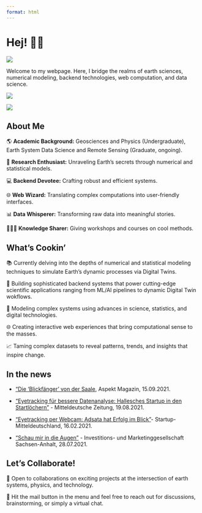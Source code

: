 ```yaml
---
format: html
---
```

# Hej! 👋🏼 

<img class="cover" src="images/taimur.jpeg" />

Welcome to my webpage. Here, I bridge the realms of earth sciences, numerical modeling, backend technologies, web computation, and data science.

 <a href="https://www.linkedin.com/in/taimur-h-khan/">
    <img src="https://img.shields.io/badge/linkedin-%230077B5.svg?&style=for-the-badge&logo=linkedin&logoColor=white" />
  </a>
 
  <a href="https://github.com/thisistaimur">
    <img src="https://img.shields.io/badge/github-%23121011.svg?style=for-the-badge&logo=github&logoColor=white)" />
  </a>

## About Me

🌎 **Academic Background:** Geosciences and Physics (Undergraduate), Earth System Data Science and Remote Sensing (Graduate, ongoing).

🔬 **Research Enthusiast:** Unraveling Earth's secrets through numerical and statistical models.

💻 **Backend Devotee:** Crafting robust and efficient systems.

🌐 **Web Wizard:** Translating complex computations into user-friendly interfaces.

📊 **Data Whisperer:** Transforming raw data into meaningful stories.

👨🏻‍🏫 **Knowledge Sharer:** Giving workshops and courses on cool methods.

## What's Cookin'

📚 Currently delving into the depths of numerical and statistical modeling techniques to simulate Earth's dynamic processes via Digital Twins.

🔧 Building sophisticated backend systems that power cutting-edge scientific applications ranging from ML/AI pipelines to dynamic Digital Twin wokflows.

🧮 Modeling complex systems using advances in science, statistics, and digital technologies.

🌐 Creating interactive web experiences that bring computational sense to the masses.

📈 Taming complex datasets to reveal patterns, trends, and insights that inspire change.

## In the news

- ["Die 'Blickfänger' von der Saale](https://issuu.com/aspekt-magazin/docs/aspekt_09_2021_es/s/13541949), Aspekt Magazin, 15.09.2021.
  
- [“Eyetracking für bessere Datenanalyse: Hallesches Startup in den Startlöchern”](https://www.mz.de/lokal/halle-saale/eyetracking-fur-bessere-datenanalyse-hallesches-startup-in-den-startlochern-1708417) - Mitteldeutsche Zeitung, 19.08.2021.


- [“Eyetracking per Webcam: Adsata hat Erfolg im Blick”](https://startup-mitteldeutschland.de/adsata-eyetracking-per-webcam/)-  Startup-Mitteldeutschland, 16.02.2021.


- [“Schau mir in die Augen”](https://www.investieren-in-sachsen-anhalt.de/report-invest/schau-mir-in-die-augen) - Investitions- und Marketinggesellschaft Sachsen-Anhalt, 28.07.2021.



## Let's Collaborate!

🌱 Open to collaborations on exciting projects at the intersection of earth systems, physics, and technology.

💬 Hit the mail button in the menu and feel free to reach out for discussions, brainstorming, or simply a virtual chat.

 
